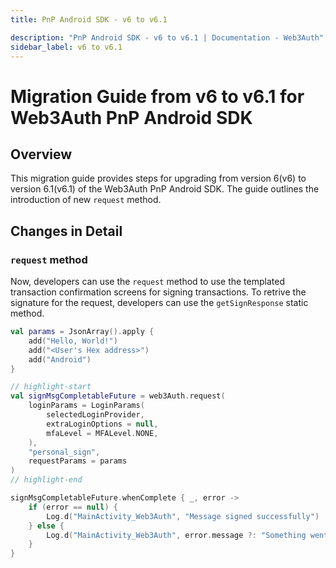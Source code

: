 ```yaml
---
title: PnP Android SDK - v6 to v6.1

description: "PnP Android SDK - v6 to v6.1 | Documentation - Web3Auth"
sidebar_label: v6 to v6.1
---
```



# Migration Guide from v6 to v6.1 for Web3Auth PnP Android SDK

## Overview

This migration guide provides steps for upgrading from version 6(v6) to version 6.1(v6.1) of the
Web3Auth PnP Android SDK. The guide outlines the introduction of new `request` method.

## Changes in Detail

### `request` method

Now, developers can use the `request` method to use the templated transaction confirmation screens
for signing transactions. To retrive the signature for the request, developers can use the
`getSignResponse` static method.

```kotlin title="Usage"
val params = JsonArray().apply {
    add("Hello, World!")
    add("<User's Hex address>")
    add("Android")
}

// highlight-start
val signMsgCompletableFuture = web3Auth.request(
    loginParams = LoginParams(
        selectedLoginProvider,
        extraLoginOptions = null,
        mfaLevel = MFALevel.NONE,
    ),
    "personal_sign",
    requestParams = params
)
// highlight-end

signMsgCompletableFuture.whenComplete { _, error ->
    if (error == null) {
        Log.d("MainActivity_Web3Auth", "Message signed successfully")
    } else {
        Log.d("MainActivity_Web3Auth", error.message ?: "Something went wrong")
    }
}
```
